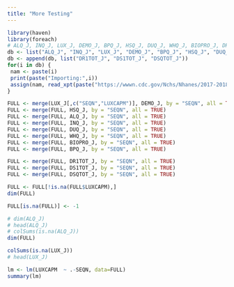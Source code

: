 ---
title: "More Testing"
---

```{r}
library(haven)
library(foreach)
# ALQ_J, INQ_J, LUX_J, DEMO_J, BPQ_J, HSQ_J, DUQ_J, WHQ_J, BIOPRO_J, DR1TO, T_J, DS1TOT_J, DSQTOT_J
db <- list("ALQ_J", "INQ_J", "LUX_J", "DEMO_J", "BPQ_J", "HSQ_J", "DUQ_J", "WHQ_J", "BIOPRO_J")
db <- append(db, list("DR1TOT_J", "DS1TOT_J", "DSQTOT_J"))
for(i in db) {
 nam <- paste(i)
 print(paste("Importing:",i))
 assign(nam, read_xpt(paste("https://wwwn.cdc.gov/Nchs/Nhanes/2017-2018/", i, ".XPT", sep="")))
}
```

```{r}
FULL <- merge(LUX_J[,c("SEQN","LUXCAPM")], DEMO_J, by = "SEQN", all = TRUE)
FULL <- merge(FULL, HSQ_J, by = "SEQN", all = TRUE)
FULL <- merge(FULL, ALQ_J, by = "SEQN", all = TRUE)
FULL <- merge(FULL, INQ_J, by = "SEQN", all = TRUE)
FULL <- merge(FULL, DUQ_J, by = "SEQN", all = TRUE)
FULL <- merge(FULL, WHQ_J, by = "SEQN", all = TRUE)
FULL <- merge(FULL, BIOPRO_J, by = "SEQN", all = TRUE)
FULL <- merge(FULL, BPQ_J, by = "SEQN", all = TRUE)

FULL <- merge(FULL, DR1TOT_J, by = "SEQN", all = TRUE)
FULL <- merge(FULL, DS1TOT_J, by = "SEQN", all = TRUE)
FULL <- merge(FULL, DSQTOT_J, by = "SEQN", all = TRUE)

FULL <- FULL[!is.na(FULL$LUXCAPM),]
dim(FULL)

FULL[is.na(FULL)] <- -1

```

```{r}
# dim(ALQ_J)
# head(ALQ_J)
# colSums(is.na(ALQ_J))
dim(FULL)

colSums(is.na(LUX_J))
# head(LUX_J)
```

```{r}
lm <- lm(LUXCAPM  ~ .-SEQN, data=FULL)
summary(lm)
```




